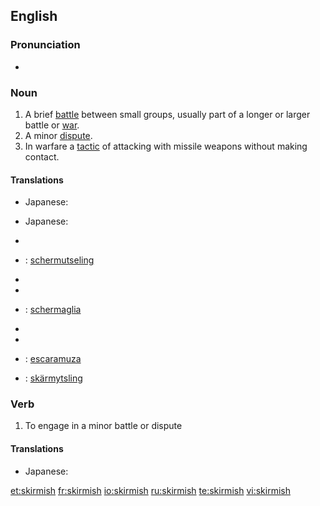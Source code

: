 ==English==

===Pronunciation===
* {{a|UK}} {{IPA|/ˈskɝmɪʃ/}}

===Noun===
{{en-noun|es}}

#A brief [[battle]] between small groups, usually part of a longer or larger battle or [[war]].
#A minor [[dispute]].
#In warfare a [[tactic]] of attacking with missile weapons without making contact.

====Translations====
{{trans-top|a brief battle between small groups}}
* Japanese: {{t|ja|sc=Jpan|小競り合い|tr=kozeriai}}
{{trans-mid}}
{{trans-bottom}}

{{trans-top|a minor dispute}}
* Japanese: {{t|ja|sc=Jpan|小競り合い|tr=kozeriai}}
{{trans-mid}}
{{trans-bottom}}

{{trans-top|in warfare a tactic of attacking with missile weapons without making contact}}
{{trans-mid}}
{{trans-bottom}}

{{ttbc-top}}
*{{trreq|Catalan}}
*{{ttbc|Dutch}}: [[schermutseling]] {{f}}
*{{trreq|French}}
*{{trreq|German}}
*{{ttbc|Italian}}: [[schermaglia]] {{f}}
{{ttbc-mid}}
*{{trreq|Portuguese}}
*{{trreq|Russian}}
*{{ttbc|Spanish}}: [[escaramuza]] {{f}}
*{{ttbc|Swedish}}: [[skärmytsling]] {{c}}
{{ttbc-bottom}}

===Verb===
{{en-verb|skirmish|es}}

# To engage in a minor battle or dispute

====Translations====
{{trans-top|to engage in a minor battle or dispute}}
* Japanese: {{t|ja|sc=Jpan|小競り合い|alt=小競り合いをする|tr=kozeriai wo suru}}
{{trans-mid}}
{{trans-bottom}}

[[et:skirmish]]
[[fr:skirmish]]
[[io:skirmish]]
[[ru:skirmish]]
[[te:skirmish]]
[[vi:skirmish]]